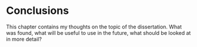 # Conclusions {#ch5}

This chapter contains my thoughts on the topic of the dissertation. What was found, what will be useful to use in the future, what should be looked at in more detail?